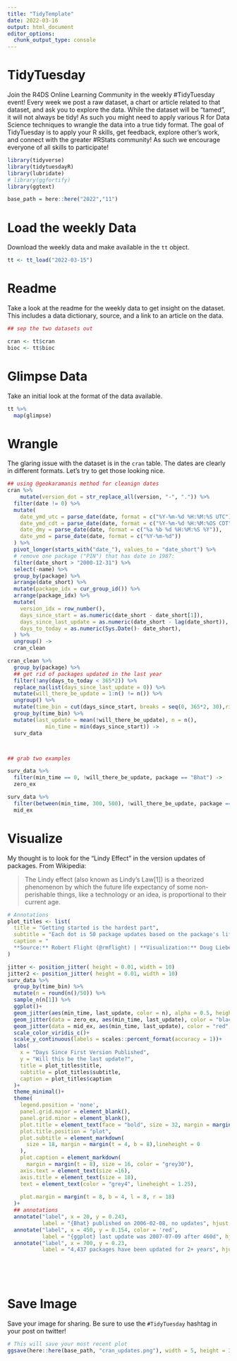 ```yaml
---
title: "TidyTemplate"
date: 2022-03-16
output: html_document
editor_options: 
  chunk_output_type: console
---
```


# TidyTuesday

Join the R4DS Online Learning Community in the weekly #TidyTuesday event!
Every week we post a raw dataset, a chart or article related to that dataset, and ask you to explore the data.
While the dataset will be “tamed”, it will not always be tidy! As such you might need to apply various R for Data Science techniques to wrangle the data into a true tidy format.
The goal of TidyTuesday is to apply your R skills, get feedback, explore other’s work, and connect with the greater #RStats community!
As such we encourage everyone of all skills to participate!

```r


library(tidyverse)
library(tidytuesdayR)
library(lubridate)
# library(ggfortify)
library(ggtext)

base_path = here::here("2022","11")


```

# Load the weekly Data

Download the weekly data and make available in the `tt` object.

```r

tt <- tt_load("2022-03-15")


```


# Readme

Take a look at the readme for the weekly data to get insight on the dataset.
This includes a data dictionary, source, and a link to an article on the data.

```r

## sep the two datasets out

cran <- tt$cran
bioc <- tt$bioc

```


# Glimpse Data

Take an initial look at the format of the data available.

```r

tt %>% 
  map(glimpse)

```

# Wrangle

The glaring issue with the dataset is in the `cran` table. The dates are clearly in different formats. Let's try to get those looking nice. 

```r

## using @geokaramanis method for cleanign dates
cran %>% 
    mutate(version_dot = str_replace_all(version, "-", ".")) %>% 
  filter(date != 0) %>% 
  mutate(
    date_ymd_utc = parse_date(date, format = c("%Y-%m-%d %H:%M:%S UTC")),
    date_ymd_cdt = parse_date(date, format = c("%Y-%m-%d %H:%M:%OS CDT")),
    date_dmy = parse_date(date, format = c("%a %b %d %H:%M:%S %Y")),
    date_ymd = parse_date(date, format = c("%Y-%m-%d"))
  ) %>% 
  pivot_longer(starts_with("date_"), values_to = "date_short") %>%
  # remove one package ("PIN") that has date in 1987:
  filter(date_short > "2000-12-31") %>% 
  select(-name) %>% 
  group_by(package) %>% 
  arrange(date_short) %>% 
  mutate(package_idx = cur_group_id()) %>% 
  arrange(package_idx) %>% 
  mutate(
    version_idx = row_number(),
    days_since_start = as.numeric(date_short - date_short[1]),
    days_since_last_update = as.numeric(date_short - lag(date_short)),
    days_to_today = as.numeric(Sys.Date()- date_short),
  ) %>% 
  ungroup() ->
  cran_clean

cran_clean %>% 
  group_by(package) %>% 
  ## get rid of packages updated in the last year
  filter(!any(days_to_today < 365*2)) %>% 
  replace_na(list(days_since_last_update = 0)) %>% 
  mutate(will_there_be_update = 1:n() != n()) %>% 
  ungroup() %>% 
  mutate(time_bin = cut(days_since_start, breaks = seq(0, 365*2, 30),right = F)) %>% 
  group_by(time_bin) %>% 
  mutate(last_update = mean(!will_there_be_update), n = n(),
            min_time = min(days_since_start)) ->
  surv_data



## grab two examples

surv_data %>% 
  filter(min_time == 0, !will_there_be_update, package == "Bhat") ->
  zero_ex

surv_data %>% 
  filter(between(min_time, 300, 500), !will_there_be_update, package == "ggplot")  ->
  mid_ex

```


# Visualize

My thought is to look for the "Lindy Effect" in the version updates of packages. From Wikipedia:  

> The Lindy effect (also known as Lindy's Law[1]) is a theorized phenomenon by which the future life expectancy of some non-perishable things, like a technology or an idea, is proportional to their current age.  



```r

# Annotations
plot_titles <- list(
  title = "Getting started is the hardest part",
  subtitle = "Each dot is 50 package updates based on the package's lifespan at the time.<br>While packages slowly stop being updated, the most likely **last** update is the **first** update.",
  caption = "
  **Source:** Robert Flight (@rmflight) | **Visualization:** Doug Liebe (@dougliebe)"
)

jitter <- position_jitter( height = 0.01, width = 10)
jitter2 <- position_jitter( height = 0.01, width = 10)
surv_data %>% 
  group_by(time_bin) %>% 
  mutate(n = round(n()/50)) %>% 
  sample_n(n[1]) %>% 
  ggplot()+
  geom_jitter(aes(min_time, last_update, color = n), alpha = 0.5, height = 0.01, width = 10)+
  geom_jitter(data = zero_ex, aes(min_time, last_update), color = "black", position = jitter, size =3)+
  geom_jitter(data = mid_ex, aes(min_time, last_update), color = "red", position = jitter2, size =3)+
  scale_color_viridis_c()+
  scale_y_continuous(labels = scales::percent_format(accuracy = 1))+
  labs(
    x = "Days Since First Version Published",
    y = "Will this be the last update?",
    title = plot_titles$title,
    subtitle = plot_titles$subtitle,
    caption = plot_titles$caption
  )+
  theme_minimal()+
  theme(
    legend.position = 'none',
    panel.grid.major = element_blank(),
    panel.grid.minor = element_blank(),
    plot.title = element_text(face = "bold", size = 32, margin = margin( b = 1)),
    plot.title.position = "plot",
    plot.subtitle = element_markdown(
      size = 18, margin = margin(t = 4, b = 8),lineheight = 0
    ),
    plot.caption = element_markdown(
      margin = margin(t = 8), size = 16, color = "grey30"),
    axis.text = element_text(size =16),
    axis.title = element_text(size = 18),
    text = element_text(color = "grey4", lineheight = 1.25),
    
    plot.margin = margin(t = 8, b = 4, l = 8, r = 18)
  )+
  ## annotations
  annotate("label", x = 20, y = 0.243,
           label = "{Bhat} published on 2006-02-08, no updates", hjust = 0, size = 4) +
  annotate("label", x = 450, y = 0.154, color = 'red',
           label = "{ggplot} last update was 2007-07-09 after 460d", hjust = 0, size = 4) +
  annotate("label", x = 700, y = 0.23, 
           label = "4,437 packages have been updated for 2+ years", hjust = 'right', size = 4) 
  
  

  
```

# Save Image

Save your image for sharing. Be sure to use the `#TidyTuesday` hashtag in your post on twitter! 

```r

# This will save your most recent plot
ggsave(here::here(base_path, "cran_updates.png"), width = 5, height = 3)

```
